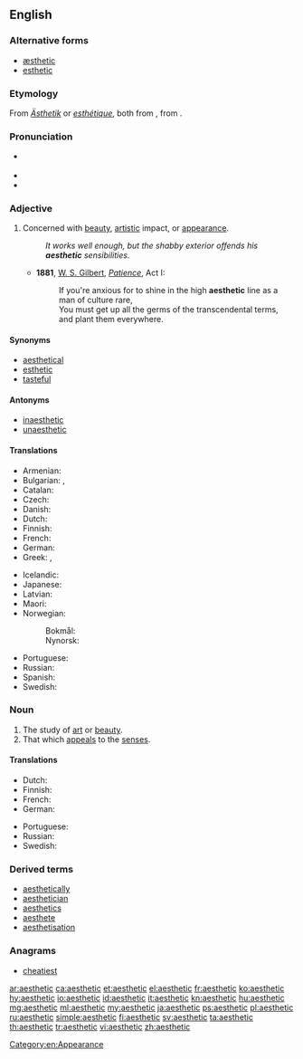 {{also|æsthetic}}
==English==

===Alternative forms===
* [[æsthetic]]
* [[esthetic]]

===Etymology===
From {{etyl|de|en}} ''[[Ästhetik]]'' or {{etyl|fr|en}} ''[[esthétique]]'', both from {{etyl|grc|en}} {{term|αἰσθητικός||of sense perception|lang=grc}}, from {{term|αἰσθάνομαι||I feel|lang=grc}}.

===Pronunciation===
* {{a|UK}} {{IPA|/əsˈθɛt.ɪk/|lang=en}}
* {{audio|en-us-aesthetic.ogg|Audio (US)|lang=en}}
* {{rhymes|ɛtɪk|lang=en}}

===Adjective===
{{en-adj}}

# Concerned with [[beauty]], [[artistic]] impact, or [[appearance]].
#: ''It works well enough, but the shabby exterior offends his '''aesthetic''' sensibilities.''
#* '''1881''', [[w:W. S. Gilbert|W. S. Gilbert]], ''[[w:Patience (opera)|Patience]]'', Act I:
#*: If you're anxious for to shine in the high '''aesthetic''' line as a man of culture rare,<br>You must get up all the germs of the transcendental terms, and plant them everywhere.

====Synonyms====
* [[aesthetical]]
* [[esthetic]]
* [[tasteful]]

====Antonyms====
* [[inaesthetic]]
* [[unaesthetic]]

====Translations====
{{trans-top|concerned with beauty}}
* Armenian: {{t|hy|գեղագիտական|tr=gełagitakan|sc=Armn}}
* Bulgarian: {{t+|bg|естетичен}}, {{t+|bg|изящен}}
* Catalan: {{t|ca|estètic}}
* Czech: {{t|cs|estetický|m}}
* Danish: {{t|da|æstetisk}}
* Dutch: {{t+|nl|esthetisch}}
* Finnish: {{t+|fi|esteettinen}}
* French: {{t+|fr|esthétique}}
* German: {{t+|de|ästhetisch}}
* Greek: {{t+|el|αισθητικός|tr=esthetikós}}, {{t+|el|καλαίσθητος|tr=kalésθitos}}
{{trans-mid}}
* Icelandic: {{t|is|sjónrænn|m}}
* Japanese: {{t|ja|美的|tr=びてきな, biteki na|alt=美的な}}
* Latvian: {{t|lv|estētisks}}
* Maori: {{t|mi|rerehua}}
* Norwegian:
*: Bokmål: {{t+|nb|estetisk}}
*: Nynorsk: {{t|nn|estetisk}}
* Portuguese: {{t+|pt|estético}}
* Russian: {{t+|ru|эстетический|tr=estɛtíčeskij|sc=Cyrl}}
* Spanish: {{t+|es|estético|m}}
* Swedish: {{t+|sv|estetisk}}
{{trans-bottom}}

===Noun===
{{en-noun}}

# The study of [[art]] or [[beauty]].
# That which [[appeal]]s to the [[sense]]s.

====Translations====
{{trans-see|the study of art or beauty|aesthetics}}

{{trans-top|that which appeals to the senses}}
* Dutch: {{t+|nl|esthetische|n}}
* Finnish: {{t+|fi|estetiikka}}
* French: {{t+|fr|esthétique|f}}
* German: {{t+|de|Ästhetik|f}}
{{trans-mid}}
* Portuguese: {{t+|pt|estética|f}}
* Russian: {{t+|ru|эстетика|f|tr=estɛ́tika|sc=Cyrl}}
* Swedish: {{t+|sv|estetik}}
{{trans-bottom}}

===Derived terms===
* [[aesthetically]]
* [[aesthetician]]
* [[aesthetics]]
* [[aesthete]]
* [[aesthetisation]]

===Anagrams===
* [[cheatiest#English|cheatiest]]

[[Category:en:Appearance]]

[[ar:aesthetic]]
[[ca:aesthetic]]
[[et:aesthetic]]
[[el:aesthetic]]
[[fr:aesthetic]]
[[ko:aesthetic]]
[[hy:aesthetic]]
[[io:aesthetic]]
[[id:aesthetic]]
[[it:aesthetic]]
[[kn:aesthetic]]
[[hu:aesthetic]]
[[mg:aesthetic]]
[[ml:aesthetic]]
[[my:aesthetic]]
[[ja:aesthetic]]
[[ps:aesthetic]]
[[pl:aesthetic]]
[[ru:aesthetic]]
[[simple:aesthetic]]
[[fi:aesthetic]]
[[sv:aesthetic]]
[[ta:aesthetic]]
[[th:aesthetic]]
[[tr:aesthetic]]
[[vi:aesthetic]]
[[zh:aesthetic]]